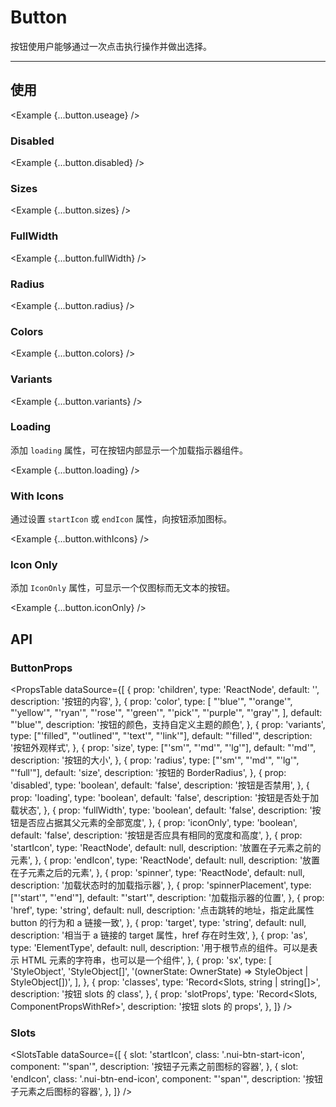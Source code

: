 
# Button

按钮使用户能够通过一次点击执行操作并做出选择。

<ComponentLinks component="button" />

---

## 使用

<Example {...button.useage} />

### Disabled

<Example {...button.disabled} />

### Sizes

<Example {...button.sizes} />

### FullWidth

<Example {...button.fullWidth} />

### Radius

<Example {...button.radius} />

### Colors

<Example {...button.colors} />

### Variants

<Example {...button.variants} />

### Loading

添加 `loading` 属性，可在按钮内部显示一个加载指示器组件。

<Example {...button.loading} />

### With Icons

通过设置 `startIcon` 或 `endIcon` 属性，向按钮添加图标。

<Example {...button.withIcons} />

### Icon Only

添加 `IconOnly` 属性，可显示一个仅图标而无文本的按钮。

<Example {...button.iconOnly} />

## API

### ButtonProps

<PropsTable
  dataSource={[
    {
      prop: 'children',
      type: 'ReactNode',
      default: '',
      description: '按钮的内容',
    },
    {
      prop: 'color',
      type: [
        "'blue'",
        "'orange'",
        "'yellow'",
        "'ryan'",
        "'rose'",
        "'green'",
        "'pick'",
        "'purple'",
        "'gray'",
      ],
      default: "'blue'",
      description: '按钮的颜色，支持自定义主题的颜色',
    },
    {
      prop: 'variants',
      type: ["'filled", "'outlined'", "'text'", "'link'"],
      default: "'filled'",
      description: '按钮外观样式',
    },
    {
      prop: 'size',
      type: ["'sm'", "'md'", "'lg'"],
      default: "'md'",
      description: '按钮的大小',
    },
    {
      prop: 'radius',
      type: ["'sm'", "'md'", "'lg'", "'full'"],
      default: 'size',
      description: '按钮的 BorderRadius',
    },
    {
      prop: 'disabled',
      type: 'boolean',
      default: 'false',
      description: '按钮是否禁用',
    },
    {
      prop: 'loading',
      type: 'boolean',
      default: 'false',
      description: '按钮是否处于加载状态',
    },
    {
      prop: 'fullWidth',
      type: 'boolean',
      default: 'false',
      description: '按钮是否应占据其父元素的全部宽度',
    },
    {
      prop: 'iconOnly',
      type: 'boolean',
      default: 'false',
      description: '按钮是否应具有相同的宽度和高度',
    },
    {
      prop: 'startIcon',
      type: 'ReactNode',
      default: null,
      description: '放置在子元素之前的元素',
    },
    {
      prop: 'endIcon',
      type: 'ReactNode',
      default: null,
      description: '放置在子元素之后的元素',
    },
    {
      prop: 'spinner',
      type: 'ReactNode',
      default: null,
      description: '加载状态时的加载指示器',
    },
    {
      prop: 'spinnerPlacement',
      type: ["'start'", "'end'"],
      default: "'start'",
      description: '加载指示器的位置',
    },
    {
      prop: 'href',
      type: 'string',
      default: null,
      description: '点击跳转的地址，指定此属性 button 的行为和 a 链接一致',
    },
    {
      prop: 'target',
      type: 'string',
      default: null,
      description: '相当于 a 链接的 target 属性，href 存在时生效',
    },
    {
      prop: 'as',
      type: 'ElementType',
      default: null,
      description:
        '用于根节点的组件。可以是表示 HTML 元素的字符串，也可以是一个组件',
    },
    {
      prop: 'sx',
      type: [
        'StyleObject',
        'StyleObject[]',
        '(ownerState: OwnerState) => StyleObject | StyleObject[])',
      ],
    },
    {
      prop: 'classes',
      type: 'Record<Slots, string | string[]>',
      description: '按钮 slots 的 class',
    },
    {
      prop: 'slotProps',
      type: 'Record<Slots, ComponentPropsWithRef>',
      description: '按钮 slots 的 props',
    },
  ]}
/>

### Slots

<SlotsTable
  dataSource={[
    {
      slot: 'startIcon',
      class: '.nui-btn-start-icon',
      component: "'span'",
      description: '按钮子元素之前图标的容器',
    },
    {
      slot: 'endIcon',
      class: '.nui-btn-end-icon',
      component: "'span'",
      description: '按钮子元素之后图标的容器',
    },
  ]}
/>
